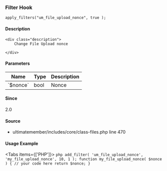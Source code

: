 
<UMBreadCrumb type="filter"/>

### Filter Hook    
    
```
apply_filters("um_file_upload_nonce", true );
```

#### Description
    <div class="description">
        Change File Upload nonce
 
    </div>

#### Parameters
            
<table className="table-auto mt-2 border dark:border-gray-500 p-5 text-sm text-left">
<thead>
<tr>
<th  className="px-3">Name</th>
<th  className="px-3">Type</th>
<th  className="px-3">Description</th>
</tr>
</thead>
<tbody>
               <tr >
               <td className="px-3 py-2">`$nonce`</td>
               <td className="px-3 py-2">bool</td>
               <td className="px-3 py-2 text-sm">Nonce</td>
               </tr>
</tbody>
</table>

#### Since
<div class="description">
2.0
</div>

#### Source
  - <Link href="https://github.com/ultimatemember/ultimatemember/tree/2.5.0/includes/core/class-files.php#L470">ultimatemember/includes/core/class-files.php</Link> <Link href="https://github.com/ultimatemember/ultimatemember/tree/2.5.0/includes/core/class-files.php#L470">line 470</Link>



#### Usage Example

<Tabs items={['PHP']}>
    <Tab>
    ```php
    add_filter( 'um_file_upload_nonce', 'my_file_upload_nonce', 10, 1 );
 function my_file_upload_nonce( $nonce ) {
     // your code here
     return $nonce;
 }
    ```
    </Tab>
</Tabs>